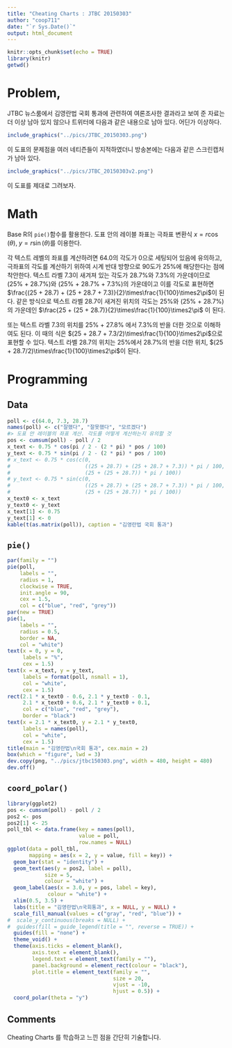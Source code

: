 ```yaml
---
title: "Cheating Charts : JTBC 20150303"
author: "coop711"
date: "`r Sys.Date()`"
output: html_document
---
```


```r
knitr::opts_chunk$set(echo = TRUE)
library(knitr)
getwd()
```

# Problem,

JTBC 뉴스룸에서 김영란법 국회 통과에 관련하여 여론조사한 결과라고 보여 준 자료는 더 이상 남아 있지 않으나 트위터에 다음과 같은 내용으로 남아 있다. 어딘가 이상하다.

```r
include_graphics("../pics/JTBC_20150303.png")
```


이 도표의 문제점을 여러 네티즌들이 지적하였더니 방송본에는 다음과 같은 스크린캡처가 남아 있다.


```r
include_graphics("../pics/JTBC_20150303v2.png")
```

이 도표를 제대로 그려보자.

# Math

Base R의 `pie()`함수를 활용한다. 
도표 안의 레이블 좌표는 극좌표 변환식 $x = r \cos(\theta),\; y = r \sin(\theta)$를 이용한다.

각 텍스트 레벨의 좌표를 계산하려면 64.0의 각도가 0으로 세팅되어 있음에 유의하고, 극좌표의 각도를 계산하기 위하여 시계 반대 방향으로 90도가 25%에 해당한다는 점에 착안한다. 텍스트 라벨 7.3이 새겨져 있는 각도가 28.7%와 7.3%의 가운데이므로 (25% + 28.7%)와 (25% + 28.7% + 7.3%)의 가운데이고 이를 각도로 표현하면 $\frac{(25 + 28.7) + (25 + 28.7 + 7.3)}{2}\times\frac{1}{100}\times2\pi$이 된다. 같은 방식으로 텍스트 라벨 28.7이 새겨진 위치의 각도는 25%와 (25% + 28.7%)의 가운데인 $\frac{25 + (25 + 28.7)}{2}\times\frac{1}{100}\times2\pi$
이 된다. 

또는 텍스트 라벨 7.3의 위치를 25% + 27.8% 에서 7.3%의 반을 더한 것으로 이해하여도 된다. 이 때의 식은 $(25 + 28.7 + 7.3/2)\times\frac{1}{100}\times2\pi$으로 표현할 수 있다. 텍스트 라벨 28.7의 위치는 25%에서 28.7%의 반을 더한 위치, $(25 + 28.7/2)\times\frac{1}{100}\times2\pi$이 된다.

# Programming

## Data

```r
poll <- c(64.0, 7.3, 28.7)
names(poll) <- c("잘했다", "잘못했다", "모르겠다")
#> 도표 안 레이블의 좌표 계산. 각도를 어떻게 계산하는지 유의할 것
pos <- cumsum(poll) - poll / 2
x_text <- 0.75 * cos(pi / 2 - (2 * pi) * pos / 100)
y_text <- 0.75 * sin(pi / 2 - (2 * pi) * pos / 100)
# x_text <- 0.75 * cos(c(0, 
#                        ((25 + 28.7) + (25 + 28.7 + 7.3)) * pi / 100, 
#                        (25 + (25 + 28.7)) * pi / 100))
# y_text <- 0.75 * sin(c(0, 
#                        ((25 + 28.7) + (25 + 28.7 + 7.3)) * pi / 100, 
#                        (25 + (25 + 28.7)) * pi / 100))
x_text0 <- x_text
y_text0 <- y_text
x_text[1] <- 0.75
y_text[1] <- 0
kable(t(as.matrix(poll)), caption = "김영란법 국회 통과")
```

<P style ="page-break-before: always">

## `pie()`

```r
par(family = "")
pie(poll, 
    labels = "", 
    radius = 1,
    clockwise = TRUE, 
    init.angle = 90, 
    cex = 1.5,
    col = c("blue", "red", "grey"))
par(new = TRUE)
pie(1,
    labels = "",
    radius = 0.5,
    border = NA,
    col = "white")
text(x = 0, y = 0, 
     labels = "%", 
     cex = 1.5)
text(x = x_text, y = y_text, 
     labels = format(poll, nsmall = 1), 
     col = "white", 
     cex = 1.5)
rect(2.1 * x_text0 - 0.6, 2.1 * y_text0 - 0.1, 
     2.1 * x_text0 + 0.6, 2.1 * y_text0 + 0.1,
     col = c("blue", "red", "grey"),
     border = "black")
text(x = 2.1 * x_text0, y = 2.1 * y_text0, 
     labels = names(poll), 
     col = "white", 
     cex = 1.5)
title(main = "김영란법\n국회 통과", cex.main = 2)
box(which = "figure", lwd = 3)
dev.copy(png, "../pics/jtbc150303.png", width = 480, height = 480)
dev.off()
```

## `coord_polar()`

```r
library(ggplot2)
pos <- cumsum(poll) - poll / 2
pos2 <- pos
pos2[1] <- 25
poll_tbl <- data.frame(key = names(poll), 
                       value = poll, 
                       row.names = NULL)
ggplot(data = poll_tbl, 
       mapping = aes(x = 2, y = value, fill = key)) +
  geom_bar(stat = "identity") +
  geom_text(aes(y = pos2, label = poll), 
            size = 5, 
            colour = "white") +
  geom_label(aes(x = 3.0, y = pos, label = key), 
             colour = "white") +
  xlim(0.5, 3.5) +
  labs(title = "김영란법\n국회통과", x = NULL, y = NULL) +
  scale_fill_manual(values = c("gray", "red", "blue")) +
#  scale_y_continuous(breaks = NULL) +
#  guides(fill = guide_legend(title = "", reverse = TRUE)) +
  guides(fill = "none") +
  theme_void() +
  theme(axis.ticks = element_blank(),
        axis.text = element_blank(),
        legend.text = element_text(family = ""),
        panel.background = element_rect(colour = "black"),
        plot.title = element_text(family = "", 
                                  size = 20, 
                                  vjust = -10,
                                  hjust = 0.5)) +
  coord_polar(theta = "y")
```

## Comments

Cheating Charts 를 학습하고 느낀 점을 간단히 기술합니다.  
